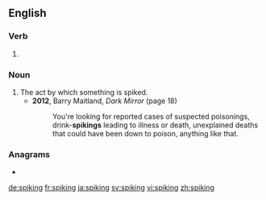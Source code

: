 ==English==

===Verb===
{{head|en|present participle}}

# {{present participle of|spike|lang=en|nocat=1}}

===Noun===
{{en-noun}}

# The act by which something is spiked.
#* '''2012''', Barry Maitland, ''Dark Mirror'' (page 18)
#*: You're looking for reported cases of suspected poisonings, drink-'''spikings''' leading to illness or death, unexplained deaths that could have been down to poison, anything like that.

===Anagrams===
* {{l|en|pigskin}}

[[de:spiking]]
[[fr:spiking]]
[[ja:spiking]]
[[sv:spiking]]
[[vi:spiking]]
[[zh:spiking]]
